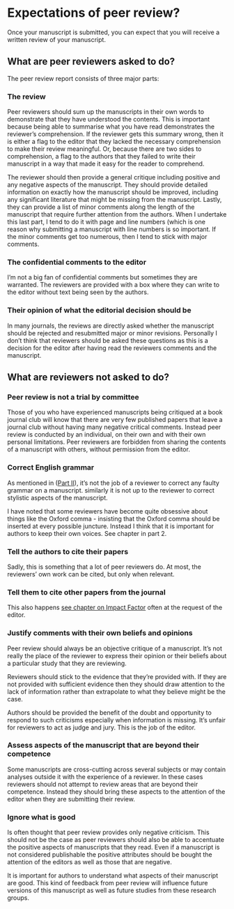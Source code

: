 # Expectations of peer review? {#peerreview2}

Once your manuscript is submitted, you can expect that you will receive a written review of your manuscript. 

## What are peer reviewers asked to do?
The peer review report consists of three major parts:

### The review
Peer reviewers should sum up the manuscripts in their own words to demonstrate that they have understood the contents. This is important because being able to summarise what you have read demonstrates the reviewer’s comprehension. If the reviewer gets this summary wrong, then it is either a flag to the editor that they lacked the necessary comprehension to make their review meaningful. Or, because there are two sides to comprehension, a flag to the authors that they failed to write their manuscript in a way that made it easy for the reader to comprehend. 

The reviewer should then provide a general critique including positive and any negative aspects of the manuscript. They should provide detailed information on exactly how the manuscript should be improved, including any significant literature that might be missing from the manuscript. Lastly, they can provide a list of minor comments along the length of the manuscript that require further attention from the authors. When I undertake this last part, I tend to do it with page and line numbers (which is one reason why submitting a manuscript with line numbers is so important. If the minor comments get too numerous, then I tend to stick with major comments.


### The confidential comments to the editor
I'm not a big fan of confidential comments but sometimes they are warranted. The reviewers are provided with a box where they can write to the editor without text being seen by the authors.

### Their opinion of what the editorial decision should be
In many journals, the reviews are directly asked whether the manuscript should be rejected and resubmitted major or minor revisions. Personally I don't think that reviewers should be asked these questions as this is a decision for the editor after having read the reviewers comments and the manuscript.

## What are reviewers not asked to do?

### Peer review is not a trial by committee
Those of you who have experienced manuscripts being critiqued at a book journal club will know that there are very few published papers that leave a journal club without having many negative critical comments. Instead peer review is conducted by an individual, on their own and with their own personal limitations. Peer reviewers are forbidden from sharing the contents of a manuscript with others, without permission from the editor.

### Correct English grammar
As mentioned in ([Part II](foreign.html)), it's not the job of a reviewer to correct any faulty grammar on a manuscript. similarly it is not up to the reviewer to correct stylistic aspects of the manuscript. 

I have noted that some reviewers have become quite obsessive about things like the Oxford comma - insisting that the Oxford comma should be inserted at every possible juncture. Instead I think that it is important for authors to keep their own voices. See chapter in part 2.

### Tell the authors to cite their papers
Sadly, this is something that a lot of peer reviewers do. At most, the reviewers’ own work can be cited, but only when relevant.

### Tell them to cite other papers from the journal
This also happens [see chapter on Impact Factor](impactfactor.html) often at the request of the editor.

### Justify comments with their own beliefs and opinions 
Peer review should always be an objective critique of a manuscript. It's not really the place of the reviewer to express their opinion or their beliefs about a particular study that they are reviewing. 

Reviewers should stick to the evidence that they're provided with. If they are not provided with sufficient evidence then they should draw attention to the lack of information rather than extrapolate to what they believe might be the case. 

Authors should be provided the benefit of the doubt and opportunity to respond to such criticisms especially when information is missing. It's unfair for reviewers to act as judge and jury. This is the job of the editor. 

### Assess aspects of the manuscript that are beyond their competence
Some manuscripts are cross-cutting across several subjects or may contain analyses outside it with the experience of a reviewer. In these cases reviewers should not attempt to review areas that are beyond their competence. Instead they should bring these aspects to the attention of the editor when they are submitting their review.

### Ignore what is good
Is often thought that peer review provides only negative criticism. This should not be the case as peer reviewers should also be able to accentuate the positive aspects of manuscripts that they read. Even if a manuscript is not considered publishable the positive attributes should be bought the attention of the editors as well as those that are negative.

It is important for authors to understand what aspects of their manuscript are good. This kind of feedback from peer review will influence future versions of this manuscript as well as future studies from these research groups.

